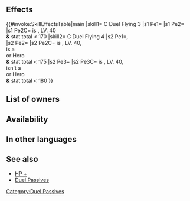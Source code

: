{{Passive
|type=A
|name=C Duel Flying
|exclusive=0
|canUseWeapon={{WeaponList|Colorless}}
|canUseMove={{MoveList|Flying}}
|properties=random_owner
|1name=C Duel Flying 1
|1tagid=SID_無の死闘・飛行1
|1cost=70
|1effect=Grants HP+3. If unit is 5★ and level 40 and unit's stats total less than 160, treats unit's stats as 160 in modes like Arena. (Higher-scoring opponents will appear. Stat total calculation excludes any values added by merges and skills.)
|statModifiers1=3,0,0,0,0
|1required=-
|1promotionRarity=4
|1promotionTier=1
|2name=C Duel Flying 2
|2tagid=SID_無の死闘・飛行2
|2cost=150
|2effect=Grants HP+4. If unit is 5★ and level 40 and unit's stats total less than 165, treats unit's stats as 165 in modes like Arena. (Higher-scoring opponents will appear. Stat total calculation excludes any values added by merges and skills.)
|statModifiers2=4,0,0,0,0
|2promotionRarity=5
|2promotionTier=1
|3name=C Duel Flying 3
|3tagid=SID_無の死闘・飛行3
|3cost=300
|3effect=Grants HP+5. If unit is 5★ and level 40 and unit's stats total less than 170, treats unit's stats as 170 in modes like Arena. (Higher-scoring opponents will appear. Stat total calculation excludes any values added by merges and skills.)
|statModifiers3=5,0,0,0,0
|3next=-
|4name=C Duel Flying 4
|4tagid=SID_無の死闘・飛行4
|4cost=300
|4effect=Grants HP+5, Atk/Spd/Def/Res+2. If unit is 5★, level 40, a Legendary Hero or a Mythic Hero, and unit's stats total less than 175, treats unit's stats as 175 in modes like Arena. If unit is 5★, level 40, not a Legendary Hero or Mythic Hero, and unit's stats total less than 180, treats unit's stats as 180 in modes like Arena. (Higher-scoring opponents will appear. Stat total calculation excludes any values added by merges and skills.)
|statModifiers4=5,2,2,2,2
}}
==Effects==
{{#invoke:SkillEffectsTable|main
|skill1={{Si|C Duel Flying 3}} C Duel Flying 3
|s1 Pe1={{Eft|Stat Boosts|HP|5}}
|s1 Pe2={{Eft|Duel|170}}
|s1 Pe2C={{Tgt|Unit}} is {{Rarity|5}}, LV. 40<br>'''&''' stat total < 170
|skill2={{Si|C Duel Flying 4}} C Duel Flying 4
|s2 Pe1={{Eft|Stat Boosts|HP|5}},<br>{{Eft|Stat Boosts|Atk/Spd/Def/Res|2}}
|s2 Pe2={{Eft|Duel|175}}
|s2 Pe2C={{Tgt|Unit}} is {{Rarity|5}}, LV. 40,<br>is a {{Utt|Legendary}}<br> or {{Utt|Mythic}} Hero<br>'''&''' stat total < 175
|s2 Pe3={{Eft|Duel|180}}
|s2 Pe3C={{Tgt|Unit}} is {{Rarity|5}}, LV. 40,<br>isn't a {{Utt|Legendary}}<br> or {{Utt|Mythic}} Hero<br>'''&''' stat total < 180
}}

==List of owners==
{{Skill Hero List}}
==Availability==
{{PassiveFocusList}}
{{PassiveDistributionList}}
{{PassiveCombatManualList}}
==In other languages==
{{OtherLanguages
|japanese=無の死闘・飛行
|german=F Duell-Flieger
|spanishEU=Lid aérea G
|spanishLA=Lid aérea G
|french=Duel aérien (G)
|italian=Sfida volante N
|chineseTW=無色死鬥・飛行
|portuguese=Duelo aéreo C
}}
==See also==
* [[HP +]]
* [[Duel Passives]]
{{Passives Navbox|A}}
[[Category:Duel Passives]]